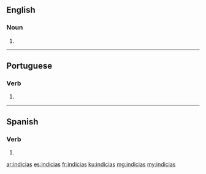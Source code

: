 {{also|indiciás}}
==English==

===Noun===
{{head|en|noun plural form}}

# {{plural of|indicia|lang=en}}

----

==Portuguese==

===Verb===
{{pt-verb-form}}

# {{inflection of|indiciar||2|s|pres|indc|lang=pt}}

----

==Spanish==

===Verb===
{{head|es|verb form}}

# {{es-verb form of|ending=ar|mood=indicative|tense=present|pers=2|formal=no|number=singular|indiciar}}

[[ar:indicias]]
[[es:indicias]]
[[fr:indicias]]
[[ku:indicias]]
[[mg:indicias]]
[[my:indicias]]
